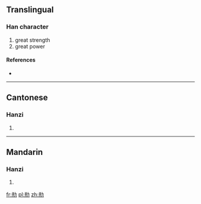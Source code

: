 ==Translingual==

===Han character===
{{Han char|rn=19|rad=力|as=06|sn=8|four=|canj=廿廿大尸 (TTKS)}}

# great strength
# great power

====References====
* {{Han ref|kx=0147.150|hdz=10370.050|uh=3519|ud=13593}}

----

==Cantonese==

===Hanzi===
{{yue-hanzi|jyut=|y=ping1}}

# {{defn|Cantonese|sort=力06}}

----

==Mandarin==

===Hanzi===
{{cmn-hanzi|pin=[[bǎng]] ([[bang3]]), [[péng]] ([[peng2]])|wg=pang<sup>3</sup>, p'eng<sup>2</sup>}}

# {{defn|Mandarin|sort=力06}}

[[fr:㔙]]
[[pl:㔙]]
[[zh:㔙]]
